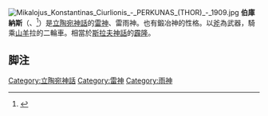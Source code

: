 [[File:Mikalojus_Konstantinas_Ciurlionis_-_PERKUNAS_(THOR)_-_1909.jpg|thumb]]
'''伯庫納斯'''（{{lang-lt|Perkūnas}}、{{lang-lv|Pērkons}}<ref>{{cite book|last=Caspi|first=Mishael|title=The legend of Elijah in Judaism, Christianity, Islam, and literature: a study in comparative religion|year=2009|publisher=Edwin Mellen Press|isbn=9780773447264|page=164}}</ref>）是[[立陶宛神話|立陶宛神話]]的[[雷神|雷神]]、雷雨神。也有鍛冶神的性格。以[[斧|斧]]為武器，騎乘[[山羊|山羊]]拉的二輪車。相當於[[斯拉夫神話|斯拉夫神話]]的[[霹隆|霹隆]]。

== 脚注 == 
{{Reflist}}

{{DEFAULTSORT:Perkunas}}
[[Category:立陶宛神話|Category:立陶宛神話]]
[[Category:雷神|Category:雷神]]
[[Category:雨神|Category:雨神]]